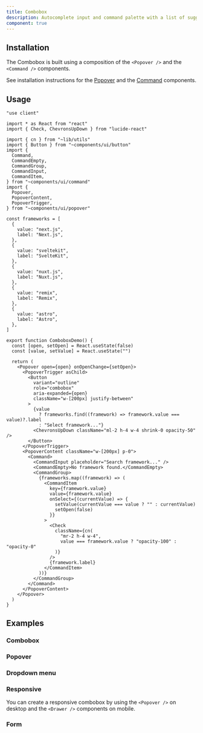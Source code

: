 ```yaml
---
title: Combobox
description: Autocomplete input and command palette with a list of suggestions.
component: true
---
```


<ComponentPreview 
   name="combobox-demo"
   button="copy"
   dots={false}
   styleSwitch
 />

## Installation

The Combobox is built using a composition of the `<Popover />` and the `<Command />` components.

See installation instructions for the [Popover](/docs/components/popover#installation) and the [Command](/docs/components/command#installation) components.

## Usage

```tsx
"use client"

import * as React from "react"
import { Check, ChevronsUpDown } from "lucide-react"

import { cn } from "~lib/utils"
import { Button } from "~components/ui/button"
import {
  Command,
  CommandEmpty,
  CommandGroup,
  CommandInput,
  CommandItem,
} from "~components/ui/command"
import {
  Popover,
  PopoverContent,
  PopoverTrigger,
} from "~components/ui/popover"

const frameworks = [
  {
    value: "next.js",
    label: "Next.js",
  },
  {
    value: "sveltekit",
    label: "SvelteKit",
  },
  {
    value: "nuxt.js",
    label: "Nuxt.js",
  },
  {
    value: "remix",
    label: "Remix",
  },
  {
    value: "astro",
    label: "Astro",
  },
]

export function ComboboxDemo() {
  const [open, setOpen] = React.useState(false)
  const [value, setValue] = React.useState("")

  return (
    <Popover open={open} onOpenChange={setOpen}>
      <PopoverTrigger asChild>
        <Button
          variant="outline"
          role="combobox"
          aria-expanded={open}
          className="w-[200px] justify-between"
        >
          {value
            ? frameworks.find((framework) => framework.value === value)?.label
            : "Select framework..."}
          <ChevronsUpDown className="ml-2 h-4 w-4 shrink-0 opacity-50" />
        </Button>
      </PopoverTrigger>
      <PopoverContent className="w-[200px] p-0">
        <Command>
          <CommandInput placeholder="Search framework..." />
          <CommandEmpty>No framework found.</CommandEmpty>
          <CommandGroup>
            {frameworks.map((framework) => (
              <CommandItem
                key={framework.value}
                value={framework.value}
                onSelect={(currentValue) => {
                  setValue(currentValue === value ? "" : currentValue)
                  setOpen(false)
                }}
              >
                <Check
                  className={cn(
                    "mr-2 h-4 w-4",
                    value === framework.value ? "opacity-100" : "opacity-0"
                  )}
                />
                {framework.label}
              </CommandItem>
            ))}
          </CommandGroup>
        </Command>
      </PopoverContent>
    </Popover>
  )
}
```

## Examples

### Combobox

<ComponentPreview 
   name="combobox-demo"
   button="copy"
   dots={false}
   styleSwitch
 />

### Popover

<ComponentPreview 
   name="combobox-popover"
   button="copy"
   dots={false}
   styleSwitch
 />

### Dropdown menu

<ComponentPreview 
   name="combobox-dropdown-menu"
   button="copy"
   dots={false}
   styleSwitch
 />

### Responsive

You can create a responsive combobox by using the `<Popover />` on desktop and the `<Drawer />` components on mobile.

<ComponentPreview 
   name="combobox-responsive"
   button="copy"
   dots={false}
   styleSwitch
 />

### Form

<ComponentPreview 
   name="combobox-form"
   button="copy"
   dots={false}
   styleSwitch
 />
